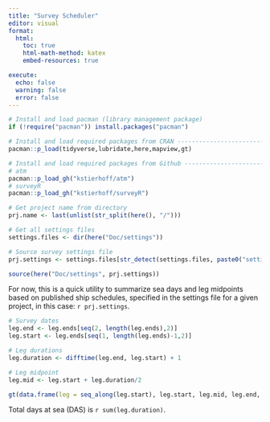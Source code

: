 ```yaml
---
title: "Survey Scheduler"
editor: visual
format:
  html:
    toc: true
    html-math-method: katex
    embed-resources: true

execute: 
  echo: false
  warning: false
  error: false
---
```


```r
# Install and load pacman (library management package)
if (!require("pacman")) install.packages("pacman")

# Install and load required packages from CRAN ---------------------------------
pacman::p_load(tidyverse,lubridate,here,mapview,gt)

# Install and load required packages from Github -------------------------------
# atm
pacman::p_load_gh("kstierhoff/atm")
# surveyR
pacman::p_load_gh("kstierhoff/surveyR")

# Get project name from directory
prj.name <- last(unlist(str_split(here(), "/")))

# Get all settings files
settings.files <- dir(here("Doc/settings"))

# Source survey settings file
prj.settings <- settings.files[str_detect(settings.files, paste0("settings_", prj.name, ".R"))]

source(here("Doc/settings", prj.settings))
```

For now, this is a quick utility to summarize sea days and leg midpoints based on published ship schedules, specified in the settings file for a given project, in this case: `r prj.settings`.

```r
# Survey dates
leg.end <- leg.ends[seq(2, length(leg.ends),2)]
leg.start <- leg.ends[seq(1, length(leg.ends)-1,2)]

# Leg durations
leg.duration <- difftime(leg.end, leg.start) + 1

# Leg midpoint
leg.mid <- leg.start + leg.duration/2

gt(data.frame(leg = seq_along(leg.start), leg.start, leg.mid, leg.end, leg.duration))
```

Total days at sea (DAS) is `r sum(leg.duration)`.
